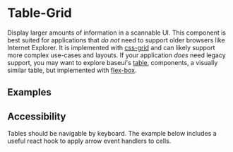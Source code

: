 <!--
Copyright (c) Uber Technologies, Inc.

This source code is licensed under the MIT license found in the
LICENSE file in the root directory of this source tree.
-->





<TableGuideNotification />

# Table-Grid

Display larger amounts of information in a scannable UI. This component is best suited for
applications that _do not_ need to support older browsers like Internet Explorer. It is implemented with
[css-grid](https://developer.mozilla.org/en-US/docs/Web/CSS/CSS_Grid_Layout) and can likely support more
complex use-cases and layouts. If your application _does_ need legacy support, you may want to explore
baseui's [table](/components/table), components, a visually similar table, but implemented
with [flex-box](https://developer.mozilla.org/en-US/docs/Web/CSS/CSS_Flexible_Box_Layout/Basic_Concepts_of_Flexbox).

## Examples

<Example title="Basic usage" path="table-grid/basic.tsx">
  <Basic />
</Example>

<Example title="Nested table" path="table-grid/nested.tsx">
  <Nested />
</Example>

<Example title="Cell spanning" path="table-grid/cell-span.tsx">
  <CellSpan />
</Example>

<Example title="Table with sorting by a column" path="table-grid/sortable.tsx">
  <Sortable />
</Example>

## Accessibility

Tables should be navigable by keyboard. The example below includes a useful react hook to apply arrow
event handlers to cells.

<Example title="Accessible cell navigation" path="table-grid/cell-navigation.tsx">
  <CellNavigation />
</Example>
